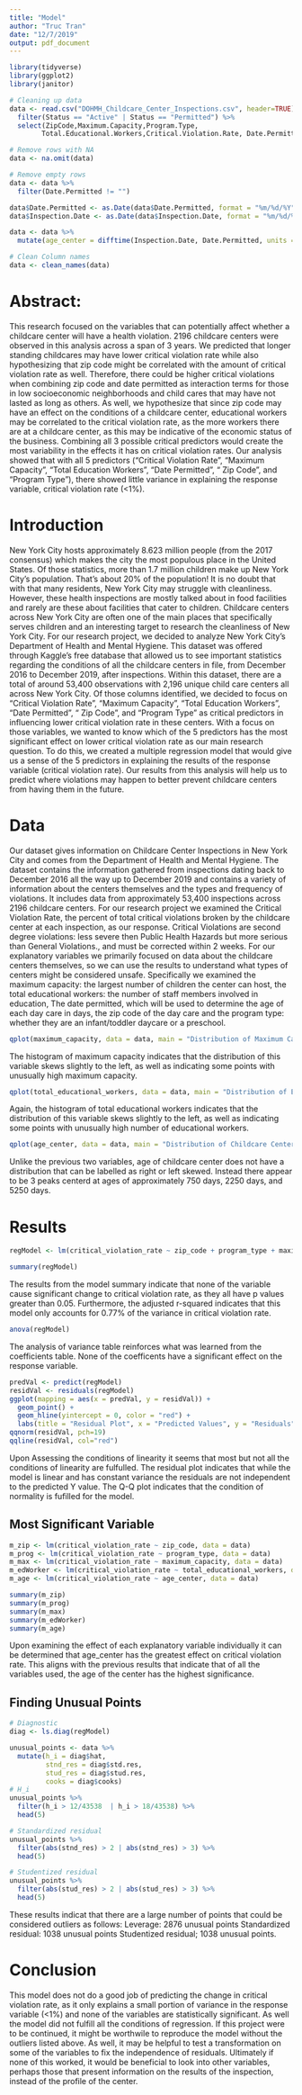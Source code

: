 ```yaml
---
title: "Model"
author: "Truc Tran"
date: "12/7/2019"
output: pdf_document
---
```


```r
library(tidyverse)
library(ggplot2)
library(janitor)
```

```r
# Cleaning up data
data <- read.csv("DOHMH_Childcare_Center_Inspections.csv", header=TRUE) %>%
  filter(Status == "Active" | Status == "Permitted") %>%
  select(ZipCode,Maximum.Capacity,Program.Type,
        Total.Educational.Workers,Critical.Violation.Rate, Date.Permitted, Inspection.Date)

# Remove rows with NA
data <- na.omit(data)

# Remove empty rows
data <- data %>%
  filter(Date.Permitted != "")

data$Date.Permitted <- as.Date(data$Date.Permitted, format = "%m/%d/%Y")
data$Inspection.Date <- as.Date(data$Inspection.Date, format = "%m/%d/%Y")

data <- data %>%
  mutate(age_center = difftime(Inspection.Date, Date.Permitted, units = "days"))

# Clean Column names
data <- clean_names(data)
```

# Abstract:
This research focused on the variables that can potentially affect whether a childcare center will have a health violation. 2196 childcare centers were observed in this analysis across a span of 3 years. We predicted that longer standing childcares may have lower critical violation rate while also hypothesizing that zip code might be correlated with the amount of critical violation rate as well. Therefore, there could be higher critical violations when combining zip code and date permitted as interaction terms for those in low socioeconomic neighborhoods and child cares that may have not lasted as long as others. As well, we hypothesize that since zip code may have an effect on the conditions of a childcare center, educational workers may be correlated to the critical violation rate, as the more workers there are at a childcare center, as this may be indicative of the economic status of the business. Combining all 3 possible critical predictors would create the most variability in the effects it has on critical violation rates. Our analysis showed that with all 5 predictors (“Critical Violation Rate”, “Maximum Capacity”, “Total Education Workers”, “Date Permitted”, “ Zip Code”, and “Program Type”), there showed little variance in explaining the response variable, critical violation rate (<1%). 

# Introduction

New York City hosts approximately 8.623 million people (from the 2017 consensus) which makes the city the most populous place in the United States. Of those statistics, more than 1.7 million children make up New York City’s population. That’s about 20% of the population! It is no doubt that with that many residents, New York City may struggle with cleanliness. However, these health inspections are mostly talked about in food facilities and rarely are these about facilities that cater to children. Childcare centers across New York City are often one of the main places that specifically serves children and an interesting target to research the cleanliness of New York City. 
For our research project, we decided to analyze New York City’s Department of Health and Mental Hygiene. This dataset was offered through Kaggle’s free database that allowed us to see important statistics regarding the conditions of all the childcare centers in file, from December 2016 to December 2019, after inspections. Within this dataset, there are a total of around 53,400 observations with 2,196 unique child care centers all across New York City. Of those columns identified, we decided to focus on “Critical Violation Rate”, “Maximum Capacity”, “Total Education Workers”, “Date Permitted”, “ Zip Code”, and “Program Type” as critical predictors in influencing lower critical violation rate in these centers. With a focus on those variables, we wanted to know which of the 5 predictors has the most significant effect on lower critical violation rate as our main research question. To do this, we created a multiple regression model that would give us a sense of the 5 predictors in explaining the results of the response variable (critical violation rate). Our results from this analysis will help us to predict where violations may happen to better prevent childcare centers from having them in the future. 

# Data
Our dataset gives information on Childcare Center Inspections in New York City and comes from the Department of Health and Mental Hygiene. The dataset contains the information gathered from inspections dating back to December 2016 all the way up to December 2019 and contains a variety of information about the centers themselves and the types and frequency of violations. It includes data from approximately 53,400 inspections across 2196 childcare centers. For our research project we examined the Critical Violation Rate, the percent of total critical violations broken by the childcare center at each inspection, as our response. Critical Violations are second degree violations: less severe then Public Health Hazards but more serious than General Violations., and must be corrected within 2 weeks. For our explanatory variables we primarily focused on data about the childcare centers themselves, so we can use the results to understand what types of centers might be considered unsafe. Specifically we examined the maximum capacity: the largest number of children the center can host, the total educational workers: the number of staff members involved in education, The date permitted, which will be used to determine the age of each day care in days, the zip code of the day care and the program type: whether they are an infant/toddler daycare or a preschool.
```r
qplot(maximum_capacity, data = data, main = "Distribution of Maximum Capacity")
```
The histogram of maximum capacity indicates that the distribution of this variable skews slightly to the left, as well as indicating some points with unusually high maximum capacity.

```r
qplot(total_educational_workers, data = data, main = "Distribution of Educational Workers")
```
Again, the histogram of total educational workers indicates that the distribution of this variable skews slightly to the left, as well as indicating some points with unusually high number of educational workers.
```r
qplot(age_center, data = data, main = "Distribution of Childcare Center Ages")
```
Unlike the previous two variables, age of childcare center does not have a distribution that can be labelled as right or left skewed. Instead there appear to be 3 peaks  centerd at ages of approximately 750 days, 2250 days, and 5250 days.

# Results

```r
regModel <- lm(critical_violation_rate ~ zip_code + program_type + maximum_capacity + total_educational_workers + age_center, data = data)

summary(regModel)
```
The results from the model summary indicate that none of the variable cause significant change to critical violation rate, as they all have p values greater than 0.05. Furthermore, the adjusted r-squared indicates that this model only accounts for 0.77% of the variance in critical violation rate.
```r
anova(regModel)
```
The analysis of variance table reinforces what was learned from the coefficients table. None of the coefficents have a significant effect on the response variable.
```r

predVal <- predict(regModel)
residVal <- residuals(regModel)
ggplot(mapping = aes(x = predVal, y = residVal)) +
  geom_point() +
  geom_hline(yintercept = 0, color = "red") +
  labs(title = "Residual Plot", x = "Predicted Values", y = "Residuals")
qqnorm(residVal, pch=19)
qqline(residVal, col="red")
```

Upon Assessing the conditions of linearity it seems that most but not all the conditions of linearity are fulfulled. The residual plot indicates that while the model is linear and has constant variance the residuals are not independent to the predicted Y value. The Q-Q plot indicates that the condition of normality is fufilled for the model.


## Most Significant Variable

```r
m_zip <- lm(critical_violation_rate ~ zip_code, data = data)
m_prog <- lm(critical_violation_rate ~ program_type, data = data)
m_max <- lm(critical_violation_rate ~ maximum_capacity, data = data)
m_edWorker <- lm(critical_violation_rate ~ total_educational_workers, data = data)
m_age <- lm(critical_violation_rate ~ age_center, data = data)

summary(m_zip)
summary(m_prog)
summary(m_max)
summary(m_edWorker)
summary(m_age)
```
Upon examining the effect of each explanatory variable individually it can be determined that age_center has the greatest effect on critical violation rate. This aligns with the previous results that indicate that of all the variables used, the age of the center has the highest significance.

## Finding Unusual Points

```r
# Diagnostic
diag <- ls.diag(regModel)

unusual_points <- data %>%
  mutate(h_i = diag$hat,
         stnd_res = diag$std.res,
         stud_res = diag$stud.res,
         cooks = diag$cooks)
# H_i
unusual_points %>%
  filter(h_i > 12/43538  | h_i > 18/43538) %>%
  head(5)

# Standardized residual
unusual_points %>%
  filter(abs(stnd_res) > 2 | abs(stnd_res) > 3) %>%
  head(5)

# Studentized residual
unusual_points %>%
  filter(abs(stud_res) > 2 | abs(stud_res) > 3) %>%
  head(5)
```
These results indicat that there are a large number of points that could be considered outliers as follows:
Leverage: 2876 unusual points
Standardized residual: 1038 unusual points
Studentized residual; 1038 unusual points.

# Conclusion
This model does not do a good job of predicting the change in critical violation rate, as it only explains a small portion of variance in the response variable (<1%) and none of the variables are statistically significant. As well the model did not fulfill all the conditions of regression. If this project were to be continued, it might be worthwile to reproduce the model without the outliers listed above. As well, it may be helpful to test a transformation on some of the variables to fix the independence of residuals. Ultimately if none of this worked, it would be beneficial to look into other variables, perhaps those that present information on the results of the inspection, instead of the profile of the center.

